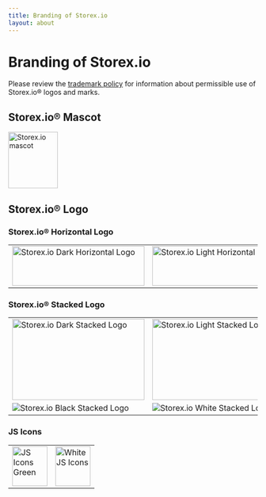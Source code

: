 ```yaml
---
title: Branding of Storex.io
layout: about
---
```


# Branding of Storex.io

Please review the [trademark policy](https://trademark-policy.openjsf.org/) for information about permissible use of Storex.io® logos and marks.

## Storex.io® Mascot

<img
  alt="Storex.io mascot"
  src="/static/images/node-mascot.svg"
  className="w-[100px]"
  width="100"
  height="114"
/>

## Storex.io® Logo

### Storex.io® Horizontal Logo

<table>
  <tr>
    <td>
      <img
        alt="Storex.io Dark Horizontal Logo"
        src="/static/logos/nodejsDark.svg"
        className="h-[80px] w-[267px]"
        width="267"
        height="80"
      />
    </td>
    <td>
      <img
        alt="Storex.io Light Horizontal Logo"
        src="/static/logos/nodejsLight.svg"
        className="h-[80px] w-[267px] bg-neutral-950 p-2 dark:bg-transparent"
        width="267"
        height="80"
      />
    </td>
  </tr>
</table>

### Storex.io® Stacked Logo

<table>
  <tr>
    <td>
      <img
        alt="Storex.io Dark Stacked Logo"
        src="/static/logos/nodejsStackedDark.svg"
        className="h-[164px] w-[267px]"
        width="267"
        height="164"
      />
    </td>
    <td>
      <img
        alt="Storex.io Light Stacked Logo"
        src="/static/logos/nodejsStackedLight.svg"
        className="h-[164px] w-[267px] rounded bg-neutral-950 p-2 dark:bg-transparent"
        width="267"
        height="164"
      />
    </td>
  </tr>
  <tr>
    <td>
      <img
        alt="Storex.io Black Stacked Logo"
        src="/static/logos/nodejsStackedBlack.svg"
      />
    </td>
    <td>
      <img
        alt="Storex.io White Stacked Logo"
        src="/static/logos/nodejsStackedWhite.svg"
        className="rounded bg-neutral-950 p-2 dark:bg-transparent"
      />
    </td>
  </tr>
</table>

### JS Icons

<table>
  <tr>
    <td>
      <img
        alt="JS Icons Green"
        src="/static/logos/jsIconGreen.svg"
        className="height-[80px] mx-auto w-[71px]"
        width="71"
        height="80"
      />
    </td>
    <td>
      <img
        alt="White JS Icons"
        src="/static/logos/jsIconWhite.svg"
        className="height-[80px] mx-auto w-[71px] rounded bg-neutral-950 p-2 dark:bg-transparent"
        width="71"
        height="80"
      />
    </td>
  </tr>
</table>
